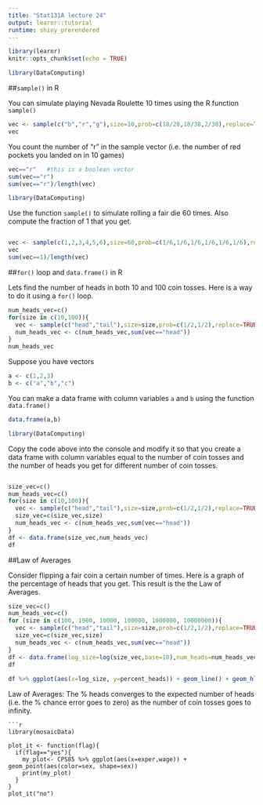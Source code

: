 ```yaml
---
title: "Stat131A lecture 24"
output: learnr::tutorial
runtime: shiny_prerendered
---
```


```r
library(learnr)
knitr::opts_chunk$set(echo = TRUE)
```

```r
library(DataComputing)

```



##`sample()` in R

You can simulate playing Nevada Roulette 10 times using the R function `sample()`

```r
vec <- sample(c("b","r","g"),size=10,prob=c(18/28,18/38,2/38),replace=TRUE)
vec
```

You count the number of "r" in the sample vector (i.e. the number of red pockets you landed on in 10 games)

```r
vec=="r"   #this is a boolean vector
sum(vec=="r")
sum(vec=="r")/length(vec)
```

```r
library(DataComputing)

```

Use the function `sample()` to simulate rolling a fair die 60 times. Also compute the fraction of 1 that you get.

```r

```



```r
vec <- sample(c(1,2,3,4,5,6),size=60,prob=c(1/6,1/6,1/6,1/6,1/6,1/6),replace=TRUE)
vec
sum(vec==1)/length(vec)
```


##`for()` loop and `data.frame()` in R

Lets find the number of heads in both 10 and 100 coin tosses. Here is a way to do it using a `for()` loop.
```r
num_heads_vec=c()
for(size in c(10,100)){
  vec <- sample(c("head","tail"),size=size,prob=c(1/2,1/2),replace=TRUE)
  num_heads_vec <- c(num_heads_vec,sum(vec=="head"))
}
num_heads_vec
```

Suppose you have vectors 
```r
a <- c(1,2,3)
b <- c("a","b","c")
```
You can make a data frame with column variables `a` and `b` using the function `data.frame()`
```r
data.frame(a,b)
```




```r
library(DataComputing)

```

Copy the code above into the console and modify it so that you create a data frame with column variables equal to the number of coin tosses and the number of heads you get for different number of coin tosses.


```r


```



```r
size_vec=c()
num_heads_vec=c()
for(size in c(10,100)){
  vec <- sample(c("head","tail"),size=size,prob=c(1/2,1/2),replace=TRUE)
  size_vec=c(size_vec,size)
  num_heads_vec <- c(num_heads_vec,sum(vec=="head"))
}
df <- data.frame(size_vec,num_heads_vec)
df
```


##Law of Averages

Consider flipping a fair coin a certain number of times. Here is a graph of the percentage of heads that you get. This result is the the Law of Averages.

```r
size_vec=c()
num_heads_vec=c()
for (size in c(100, 1000, 10000, 100000, 1000000, 10000000)){
  vec <- sample(c("head","tail"),size=size,prob=c(1/2,1/2),replace=TRUE)
  size_vec=c(size_vec,size)
  num_heads_vec <- c(num_heads_vec,sum(vec=="head"))
}
df <- data.frame(log_size=log(size_vec,base=10),num_heads=num_heads_vec, error=num_heads_vec - size_vec*.5, percent_heads= 100*num_heads_vec/size_vec, percent_error=100*(num_heads_vec - size_vec*.5)/size_vec)
df
 
df %>% ggplot(aes(x=log_size, y=percent_heads)) + geom_line() + geom_hline(yintercept=50, col="red")
```


Law of Averages: The % heads converges to the expected number of heads (i.e. the % chance error goes to zero) as the number of coin tosses goes to infinity.


```
```r
library(mosaicData)

plot_it <- function(flag){
  if(flag=="yes"){
    my_plot<- CPS85 %>% ggplot(aes(x=exper,wage)) + geom_point(aes(color=sex, shape=sex))
    print(my_plot)
  }
}
plot_it("no")
```


